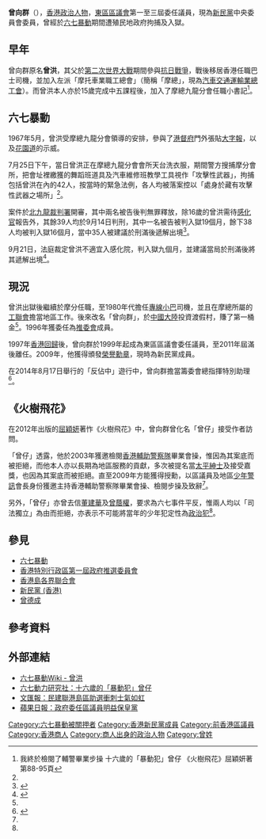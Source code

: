 {{Infobox person
|name        = 曾向群
|birth_name  = 曾洪
|image       = 
|image_size  = 
|caption     = 
|birth_date  = 1951年
|birth_place = {{HKG-1945}}
|death_date  = 
|death_place = 
|nationality = {{CHN-HKG}}
|occupation  = [[香港|香港]]政治人物
|party       = {{NPP}}
|religion = 道教<ref>{{Cite web |url=http://paper.wenweipo.com/2012/09/17/HK1209170025.htm |title=23義務新道長 黃大仙祠當值 |access-date=2015-05-30 |archive-date=2016-03-04 |archive-url=https://web.archive.org/web/20160304081211/http://paper.wenweipo.com/2012/09/17/HK1209170025.htm |dead-url=no }}</ref>
}}

'''曾向群'''{{MH}}{{JP}}（{{bd|1951年||catIdx=Z曾}}），[[香港|香港]][[政治人物|政治人物]]，[[東區區議會|東區區議會]]第一至三屆委任議員，現為[[新民黨_(香港)|新民黨]]中央委員會委員，曾經於[[六七暴動|六七暴動]]期間遭殖民地政府拘捕及入獄。

==早年==
曾向群原名'''曾洪'''，其父於[[第二次世界大戰|第二次世界大戰]]期間參與[[中国抗日战争|抗日戰爭]]，戰後移居香港任職巴士司機，並加入左派「摩托車業職工總會」（簡稱「摩總」，現為[[汽車交通運輸業總工會|汽車交通運輸業總工會]]）。而曾洪本人亦於15歲完成中五課程後，加入了摩總九龍分會任職小書記<ref name="fsff">我終於檢閱了輔警畢業步操 十六歲的「暴動犯」曾仔 《火樹飛花》屈穎妍著 第88-95頁</ref>。

==六七暴動==
1967年5月，曾洪受摩總九龍分會領導的安排，參與了[[香港禮賓府|港督府]]門外張貼[[大字報|大字報]]，以及[[花園道|花園道]]的示威。 

7月25日下午，當日曾洪正在摩總九龍分會會所天台洗衣服，期間警方搜捕摩分會所，把會址裡繳獲的舞蹈班道具及汽車維修班教學工具視作「攻擊性武器」，拘捕包括曾洪在內的42人，按當時的緊急法例，各人均被落案控以「處身於藏有攻擊性武器之場所」<ref name="fsff" />。

案件於[[北九龍裁判法院|北九龍裁判署]]開審，其中兩名被告後判無罪釋放，除16歲的曾洪需待[[感化官|感化官]]報告外，其餘39人均於9月14日判刑，其中一名被告被判入獄19個月，餘下38人均被判入獄16個月，當中35人被建議於刑滿後遞解出境<ref>{{cite news |title=摩總九龍分會藏武器 三十九人入獄 大部將解出境 十六歲少年待調查判處 | publisher=《[[華僑日報|華僑日報]]》 |date=1967-09-15 |page=第6頁 |location=香港 |language=zh-hant }}</ref>。

9月21日，法庭裁定曾洪不適宜入感化院，判入獄九個月，並建議當局於刑滿後將其遞解出境<ref>{{cite news |url=https://www.facebook.com/photo.php?fbid=234824666692362 |title=身在藏有犯罪性武器樓宇 少年曾某入獄九月 法官建議遞解出境 |publisher=《[[華僑日報|華僑日報]]》|date=1967-09-22 |location=香港 |language=zh-hant }}</ref>。

==現況==
曾洪出獄後繼續於摩分任職，至1980年代擔任[[專線小巴|專線小巴]]司機，並且在摩總所屬的[[香港工會聯合會|工聯會]]擔當地區工作。後來改名「曾向群」，於[[中國大陸|中國大陸]]投資渡假村，賺了第一桶金<ref name="fsff" />。1996年獲委任為[[香港特別行政區第一屆政府推選委員會|推委會]]成員。

1997年[[香港回歸|香港回歸]]後，曾向群於1999年起成為東區區議會委任議員，至2011年屆滿後離任。2009年，他獲得頒發[[榮譽勳章_(香港)|榮譽勳章]]，現時為新民黨成員。

在2014年8月17日舉行的「反佔中」遊行中，曾向群擔當籌委會總指揮特別助理<ref>{{cite news |url=http://news.takungpao.com.hk/paper/q/2014/0815/2672753.html |title=港島各界誓師保護香港 |publisher=《[[大公報|大公報]]》 |date=2014-08-15 |location=香港 |language=zh-hant |accessdate=2015-11-25 |archive-date=2016-03-04 |archive-url=https://web.archive.org/web/20160304201827/http://news.takungpao.com.hk/paper/q/2014/0815/2672753.html |dead-url=no }}</ref>。

==《火樹飛花》==
在2012年出版的[[屈穎妍|屈穎妍]]著怍《火樹飛花》中，曾向群曾化名「曾仔」接受作者訪問。

「曾仔」透露，他於2003年獲邀檢閱[[香港輔助警察隊|香港輔助警察隊]]畢業會操，惟因為其案底而被拒絕，而他本人亦以長期為地區服務的貢獻，多次被提名當[[太平紳士|太平紳士]]及接受嘉獎，也因為其案底而被拒絕。直至2009年方能獲得授勳，以區議員及地區[[少年警訊|少年警訊]]會長身份獲邀主持香港輔助警察隊畢業會操、檢閱步操及致辭<ref name="fsff" />。

另外，「曾仔」亦曾去信[[董建華|董建華]]及[[曾蔭權|曾蔭權]]，要求為六七事件平反，惟兩人均以「司法獨立」為由而拒絕，亦表示不可能將當年的少年犯定性為[[政治犯|政治犯]]<ref name="fsff" />。

==參見==
* [[六七暴動|六七暴動]]
* [[香港特別行政區第一屆政府推選委員會|香港特別行政區第一屆政府推選委員會]]
* [[香港島各界聯合會|香港島各界聯合會]]
* [[新民黨_(香港)|新民黨 (香港)]]
* [[曾德成|曾德成]]

==參考資料==
{{reflist}}

==外部連結==
* [[:wikia:hk1967riot:曾洪|六七暴動Wiki - 曾洪]]
* [http://www.hk1967.org/thosepeople.asp?this=曾仔 六七動力研究社：十六歲的「暴動犯」曾仔] {{Wayback|url=http://www.hk1967.org/thosepeople.asp?this=%E6%9B%BE%E4%BB%94 |date=20190828050635 }}
* [http://paper.wenweipo.com/2000/09/08/HK0009080011.htm 文匯報：民建聯港島區助選衝刺士氣如虹] {{Wayback|url=http://paper.wenweipo.com/2000/09/08/HK0009080011.htm |date=20141129024809 }}
* [http://hk.apple.nextmedia.com/news/art/20071214/10533648 蘋果日報：政府委任區議員明益保皇黨] {{Wayback|url=http://hk.apple.nextmedia.com/news/art/20071214/10533648 |date=20160110214845 }}

{{Authority control}}
{{DEFAULTSORT:Z}}
[[Category:六七暴動被關押者|Category:六七暴動被關押者]]
[[Category:香港新民黨成員|Category:香港新民黨成員]]
[[Category:前香港區議員|Category:前香港區議員]]
[[Category:香港商人|Category:香港商人]]
[[Category:商人出身的政治人物|Category:商人出身的政治人物]]
[[Category:曾姓|Category:曾姓]]